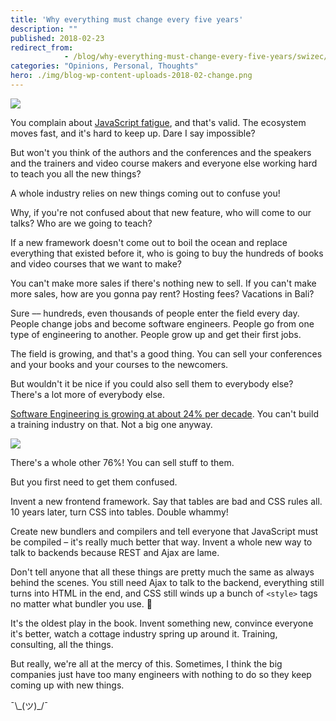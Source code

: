 ```yaml
---
title: 'Why everything must change every five years'
description: ""
published: 2018-02-23
redirect_from: 
            - /blog/why-everything-must-change-every-five-years/swizec/8212
categories: "Opinions, Personal, Thoughts"
hero: ./img/blog-wp-content-uploads-2018-02-change.png
---
```

![](./img/blog-wp-content-uploads-2018-02-change.png)



You complain about [JavaScript fatigue](https://www.google.com/search?q=javascript+fatigue&oq=javascript+fatigue&aqs=chrome..69i57j0l3.2712j0j1&sourceid=chrome&ie=UTF-8), and that's valid. The ecosystem moves fast, and it's hard to keep up. Dare I say impossible?



But won't you think of the authors and the conferences and the speakers and the trainers and video course makers and everyone else working hard to teach you all the new things?



A whole industry relies on new things coming out to confuse you!



Why, if you're not confused about that new feature, who will come to our talks? Who are we going to teach?



If a new framework doesn't come out to boil the ocean and replace everything that existed before it, who is going to buy the hundreds of books and video courses that we want to make?



You can't make more sales if there's nothing new to sell. If you can't make more sales, how are you gonna pay rent? Hosting fees? Vacations in Bali?



Sure –– hundreds, even thousands of people enter the field every day. People change jobs and become software engineers. People go from one type of engineering to another. People grow up and get their first jobs.



The field is growing, and that's a good thing. You can sell your conferences and your books and your courses to the newcomers.



But wouldn't it be nice if you could also sell them to everybody else? There's a lot more of everybody else.



[Software Engineering is growing at about 24% per decade](https://www.bls.gov/ooh/computer-and-information-technology/software-developers.htm). You can't build a training industry on that. Not a big one anyway.



![](./img/media-cEYFeDKVPTmRgIG9fmo-giphy.gif)



There's a whole other 76%! You can sell stuff to them.



But you first need to get them confused.



Invent a new frontend framework. Say that tables are bad and CSS rules all. 10 years later, turn CSS into tables. Double whammy!



Create new bundlers and compilers and tell everyone that JavaScript must be compiled – it's really much better that way. Invent a whole new way to talk to backends because REST and Ajax are lame.



Don't tell anyone that all these things are pretty much the same as always behind the scenes. You still need Ajax to talk to the backend, everything still turns into HTML in the end, and CSS still winds up a bunch of `<style>` tags no matter what bundler you use. 🤫



It's the oldest play in the book. Invent something new, convince everyone it's better, watch a cottage industry spring up around it. Training, consulting, all the things.



But really, we're all at the mercy of this. Sometimes, I think the big companies just have too many engineers with nothing to do so they keep coming up with new things.



¯\\\_(ツ)\_/¯